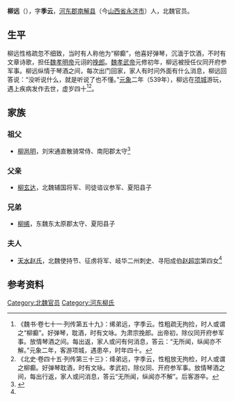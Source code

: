 '''柳远'''（{{bd|450年||539年|  |}}），字'''季云'''，[[河东郡_(中国)|河东郡]][[南解县|南解县]]（今[[山西省|山西省]][[永济市|永济市]]）人，北魏官员。

==生平==
柳远性格疏忽不细致，当时有人称他为“柳癫”，他喜好弹琴，沉湎于饮酒，不时有文章诗歌，担任[[魏孝明帝|魏孝明帝]]元诩的[[挽郎|挽郎]]。[[魏孝武帝|魏孝武帝]]元修初年，柳远被授任仪同开府参军事。柳远纵情于琴酒之间，每次出门回家，家人有时问外面有什么消息，柳远回答说：“没听说什么，就是听说了也不懂。”[[元象|元象]]二年（539年），柳远在[[项城|项城]]游玩，遇上疾病发作去世，虚岁四十<ref>《魏书·卷七十一·列传第五十九》：𫄨弟远，字季云。性粗疏无拘捡，时人或谓之“柳癫”。好弹琴，耽酒，时有文咏。为肃宗挽郎。出帝初，除仪同开府参军事。放情琴酒之间。每出返，家人或问有何消息，答云：“无所闻，纵闻亦不解。”元象二年，客游项城，遇患卒，时年四十。</ref><ref>《北史·卷四十五·列传第三十三》：绛弟远，字季云，性粗放无拘检，时人或谓之柳癫。好弹琴耽酒，时有文咏。孝武初，除仪同、开府参军事。放情琴酒之间，每出行返，家人或问消息，答云“无所闻，纵闻亦不解”。后客游卒。</ref>。

==家族==
===祖父===
*[[柳邕明|柳邕明]]，刘宋通直散骑常侍、南阳郡太守<ref name=autogenerated1>{{Cite book | author = 西安碑林博物馆编；赵力光主编| title = 《西安碑林博物馆新藏墓志汇编 上》 | location = 北京 | publisher = 线装书局 | date =2007年10月| pages =25-26 |ISBN =978-7-80106-630-5| accessdate = 2015-09-26 | url = | language= zh-cn| quote = }}</ref>

===父亲===
*[[柳玄达|柳玄达]]，北魏辅国将军、司徒谘议参军、夏阳县子

===兄弟===
*[[柳𫄨|柳𫄨]]，东魏东太原郡太守、夏阳县子

===夫人===
*[[天水赵氏|天水赵氏]]，北魏使持节、征虏将军、岐华二州刺史、寻阳成伯[[赵超宗|赵超宗]]第四女<ref name=autogenerated1 />

==参考资料==
{{reflist}}

[[Category:北魏官员|Category:北魏官员]]
[[Category:河东柳氏|Category:河东柳氏]]